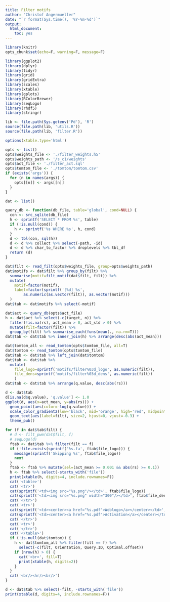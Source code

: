 ```yaml
---
title: Filter motifs
author: "Christof Angermueller"
date: "`r format(Sys.time(), '%Y-%m-%d')`"
output:
  html_document:
    toc: yes
---
```


```r
library(knitr)
opts_chunk$set(echo=F, warning=F, message=F)
```

```r
library(ggplot2)
library(dplyr)
library(tidyr)
library(grid)
library(gridExtra)
library(scales)
library(xtable)
library(gplots)
library(RColorBrewer)
library(seqLogo)
library(rhdf5)
library(stringr)

lib <- file.path(Sys.getenv('Pd'), 'R')
source(file.path(lib, 'utils.R'))
source(file.path(lib, 'filter.R'))
```

```r
options(xtable.type='html')
```

<style>
img {
    max-width: none;
}
</style>

```r
opts <- list()
opts$weights_file <- './filter_weights.h5'
opts$weights_path <- '/s_c1/weights'
opts$act_file <- './filter_act.sql'
opts$tomtom_file <- './tomtom/tomtom.csv'
if (exists('args')) {
  for (n in names(args)) {
    opts[[n]] <- args[[n]]
  }
}

dat <- list()
```

```r
query_db <- function(db_file, table='global', cond=NULL) {
  con <- src_sqlite(db_file)
  h <- sprintf('SELECT * FROM %s', table)
  if (!is.null(cond)) {
    h <- sprintf('%s WHERE %s', h, cond)
  }
  d <- tbl(con, sql(h))
  d <- d %>% collect %>% select(-path, -id)
  d <- d %>% char_to_factor %>% droplevels %>% tbl_df
  return (d)
}
```

```r
dat$filt <- read_filt(opts$weights_file, group=opts$weights_path)
dat$motifs <- dat$filt %>% group_by(filt) %>%
  summarise(motif=filt_motif(dat$filt, filt)) %>%
  mutate(
    motif=factor(motif),
    label=factor(sprintf('[%d] %s',
        as.numeric(as.vector(filt)), as.vector(motif)))
  )
dat$tab <- dat$motifs %>% select(-motif)
```

```r
dat$act <- query_db(opts$act_file)
h <- dat$act %>% select(-c(target, n)) %>%
  filter(!is.na(rs), act_mean > 0, act_std > 0) %>%
  mutate(filt=factor(filt)) %>%
  group_by(filt) %>% summarise_each(funs(mean(., na.rm=T)))
dat$tab <- dat$tab %>% inner_join(h) %>% arrange(desc(abs(act_mean)))
```

```r
dat$tomtom_all <- read_tomtom(opts$tomtom_file, all=T)
dat$tomtom <- read_tomtom(opts$tomtom_file)
dat$tab <- dat$tab %>% left_join(dat$tomtom)
dat$tab <- dat$tab %>%
  mutate(
    file_logo=sprintf('motifs/filter%03d_logo', as.numeric(filt)),
    file_dens=sprintf('motifs/filter%03d_dens', as.numeric(filt))
    )
dat$tab <- dat$tab %>% arrange(q.value, desc(abs(rs)))
```

```r
d <- dat$tab
d[is.na(d$q.value), 'q.value'] <- 1.0
ggplot(d, aes(x=act_mean, y=abs(rs))) +
  geom_point(aes(color=-log(q.value))) +
  scale_color_gradient2(low='black', mid='orange', high='red', midpoint=.5) +
  geom_text(aes(label=filt), size=2, hjust=0, vjust=-0.3) +
  theme_pub()
```

```r
for (f in dat$tab$filt) {
  # d <- filt_pwm(dat$filt, f)
  # seqLogo(d)
  ftab <- dat$tab %>% filter(filt == f)
  if (!file.exists(sprintf('%s.fa', ftab$file_logo))) {
    message(sprintf('Skipping %s', ftab$file_logo))
    next
  }
  ftab <- ftab %>% mutate(sel=(act_mean >= 0.001 && abs(rs) >= 0.1))
  h <- ftab %>% select(-starts_with('file'))
  print(xtable(h, digits=4, include.rownames=F))
  cat('<table>')
  cat('<tr>')
  cat(sprintf('<td><img src="%s.png"/></td>', ftab$file_logo))
  cat(sprintf('<td><img src="%s.png" width="300"/></td>', ftab$file_dens))
  cat('</tr>')
  cat('<tr>')
  cat(sprintf('<td><center><a href="%s.pdf">Weblogo</a></center></td>', ftab$file_logo))
  cat(sprintf('<td><center><a href="%s.pdf">Activation</a></center></td>', ftab$file_logo))
  cat('</tr>')
  cat('<tr>')
  cat('</tr>')
  cat('</table>')
  if (!is.null(dat$tomtom)) {
    h <- dat$tomtom_all %>% filter(filt == f) %>%
      select(-c(filt, Orientation, Query.ID, Optimal.offset))
    if (nrow(h) > 0) {
      cat('<br>', fill=T)
      print(xtable(h, digits=2))
    }
  }
  cat('<br/><hr/><br/>')
}
```

```r
d <- dat$tab %>% select(-filt, -starts_with('file'))
print(xtable(d, digits=4, include.rownames=F))
```

